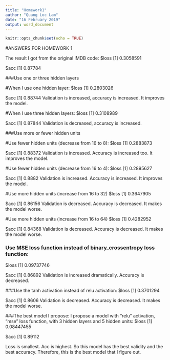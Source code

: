 ---
title: "Homework1"
author: "Quang Loc Lam"
date: "16 February 2019"
output: word_document
---

```{r setup, include=FALSE}
knitr::opts_chunk$set(echo = TRUE)
```

#ANSWERS FOR HOMEWORK 1

The result I got from the original IMDB code:
$loss
[1] 0.3058591

$acc
[1] 0.87784

###Use one or three hidden layers

#When I use one hidden layer:
$loss
[1] 0.2803026

$acc
[1] 0.88744
Validation is increased, accuracy is increased. It improves the model.

#When I use three hidden layers:
$loss
[1] 0.3108989

$acc
[1] 0.87844
Validation is decreased, accuracy is increased. 

###Use more or fewer hidden units

#Use fewer hidden units (decrease from 16 to 8):
$loss
[1] 0.2883873

$acc
[1] 0.88372
Validation is increased. Accuracy is increased too. It improves the model.

#Use fewer hidden units (decrease from 16 to 4):
$loss
[1] 0.2895627

$acc
[1] 0.8882
Validation is increased. Accuracy is increased. It improves the model.

#Use more hidden units (increase from 16 to 32)
$loss
[1] 0.3647905

$acc
[1] 0.86156
Validation is decreased. Accuracy is decreased. It makes the model worse.

#Use more hidden units (increase from 16 to 64)
$loss
[1] 0.4282952

$acc
[1] 0.84368
Validation is decreased. Accuracy is decreased. It makes the model worse.

### Use MSE loss function instead of binary_crossentropy loss function:
$loss
[1] 0.09737746

$acc
[1] 0.86892
Validation is increased dramatically. Accuracy is decreased. 

###Use the tanh activation instead of relu activation: 
$loss
[1] 0.3701294

$acc
[1] 0.8606
Validation is decreased. Accuracy is decreased. It makes the model worse.

###The best model I propose:
I propose a model with "relu" activation, "mse" loss function, with 3 hidden layers and 5 hidden units:
$loss
[1] 0.08447455

$acc
[1] 0.89112

Loss is smallest. Acc is highest. So this model has the best validity and the best accuracy. Therefore, this is the best model that I figure out.
